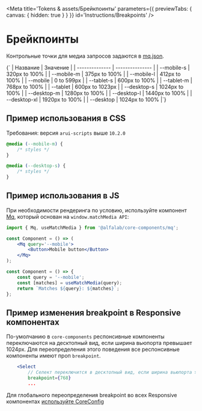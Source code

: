 
<Meta
    title='Tokens & assets/Брейкпоинты'
    parameters={{ previewTabs: { canvas: { hidden: true } } }}
    id='Instructions/Breakpoints'
/>

# Брейкпоинты

Контрольные точки для медиа запросов задаются в [mq.json](https://github.com/core-ds/core-components/blob/master/packages/mq/src/mq.json).

<Markdown>
    {`
| Название       | Значение        |
| -------------- | --------------- |
| --mobile-s   | 320px to 100%   |
| --mobile-m   | 375px to 100%   |
| --mobile-l   | 412px to 100%   |
| --mobile     | 0 to 599px      |
| --tablet-s   | 600px to 100%   |
| --tablet-m   | 768px to 100%   |
| --tablet     | 600px to 1023px |
| --desktop-s  | 1024px to 100%  |
| --desktop-m  | 1280px to 100%  |
| --desktop-l  | 1440px to 100%  |
| --desktop-xl | 1920px to 100%  |
| --desktop    | 1024px to 100%  |`}
</Markdown>

## Пример использования в CSS

Требования: версия `arui-scripts` выше `10.2.0`

```css
@media (--mobile-m) {
    /* styles */
}

@media (--desktop-s) {
    /* styles */
}
```

## Пример использования в JS

При необходимости рендеринга по условию, используйте компонент [Mq](?path=/docs/mq--docs), который основан на `window.matchMedia API`:

```jsx
import { Mq, useMatchMedia } from '@alfalab/core-components/mq';

const Component = () => (
    <Mq query='--mobile'>
        <Button>Mobile button</Button>
    </Mq>
);

const Component = () => {
    const query = '--mobile';
    const [matches] = useMatchMedia(query);
    return `Matches ${query}: ${matches}`;
};
```

## Пример изменения breakpoint в Responsive компонентах

По-умолчанию в `core-components` респонсивные компоненты переключаются на десктопный вид, если ширина вьюпорта превышает 1024px.
Для переопределения этого поведения все респонсивные компоненты имеют проп `breakpoint`.

```jsx
    <Select
        // Селект переключится в десктопный вид, если ширина вьюпорта >= 768
        breakpoint={768}
        ...
```

<Plate limitContentWidth={false}>Для глобального переопределения breakpoint во всех Responsive компонентах [используйте CoreConfig](?path=/docs/instructions-core-config--docs)</Plate>
